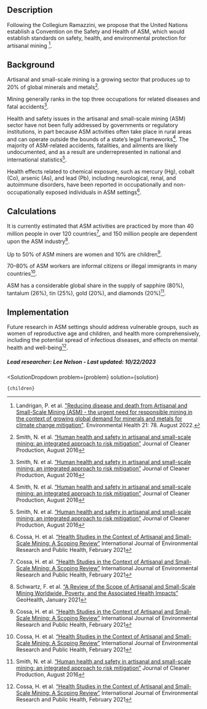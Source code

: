 

## Description
Following the Collegium Ramazzini, we propose that the United Nations establish a Convention on the Safety and Health of ASM, which would establish standards on safety, health, and environmental protection for artisanal mining [^"1"].


## Background
Artisanal and small-scale mining is a growing sector that produces up to 20% of global minerals and metals[^”2”].

Mining generally ranks in the top three occupations for related diseases and fatal accidents[^”2”].

Health and safety issues in the artisanal and small-scale mining (ASM) sector have not been fully addressed by governments or regulatory institutions, in part because ASM activities often take place in rural areas and can operate outside the bounds of a state’s legal frameworks[^”2”]. The majority of ASM-related accidents, fatalities, and ailments are likely undocumented, and as a result are underrepresented in national and international statistics[^”2”].

Health effects related to chemical exposure, such as mercury (Hg), cobalt (Co), arsenic (As), and lead (Pb), including neurological, renal, and autoimmune disorders, have been reported in occupationally and non-occupationally exposed individuals in ASM settings[^”3”].


## Calculations
It is currently estimated that ASM activities are practiced by more than 40 million people in over 120 countries[^”3”], and 150 million people are dependent upon the ASM industry[^”4”].

Up to 50% of ASM miners are women and 10% are children[^”3”].

70–80% of ASM workers are informal citizens or illegal immigrants in many countries[^”3”].

ASM has a considerable global share in the supply of sapphire (80%), tantalum (26%), tin (25%), gold (20%), and diamonds (20%)[^”2”].

## Implementation
Future research in ASM settings should address vulnerable groups, such as women of reproductive age and children, and health more comprehensively, including the potential spread of infectious diseases, and effects on mental health and well-being[^”3”].

##### Lead researcher: Lee Nelson - Last updated: 10/22/2023

[^"1"]: Landrigan, P. et al. ["Reducing disease and death from Artisanal and Small-Scale Mining (ASM) - the urgent need for responsible mining in the context of growing global demand for minerals and metals for climate change mitigation"](https://ehjournal.biomedcentral.com/articles/10.1186/s12940-022-00877-5). Environmental Health 21: 78. August 2022.

[^”2”]: Smith, N. et al. [“Human health and safety in artisanal and small-scale mining: an integrated approach to risk mitigation”](https://doi.org/10.1016/j.jclepro.2016.04.124) Journal of Cleaner Production, August 2016

[^”3”]: Cossa, H. et al. [“Health Studies in the Context of Artisanal and Small-Scale Mining: A Scoping Review”](https://doi.org/10.3390/ijerph18041555) International Journal of Environmental Research and Public Health, February 2021

[^”4”]: Schwartz, F. et al. [“A Review of the Scope of Artisanal and Small-Scale Mining Worldwide, Poverty, and the Associated Health Impacts”](https://doi.org/10.1029/2020GH000325) GeoHealth, January 2021


  <SolutionDropdown 
    problem={problem} 
    solution={solution}
  >
    {children}
  </SolutionDropdown>